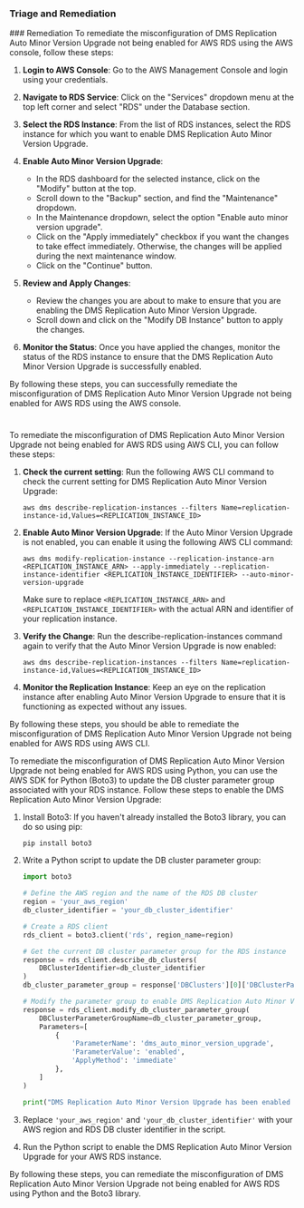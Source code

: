 
### Triage and Remediation
<Tabs>
<Tab title='Remediation'>
### Remediation

<AccordionGroup>
<Accordion title='Using Console' defaultOpen='true'>
To remediate the misconfiguration of DMS Replication Auto Minor Version Upgrade not being enabled for AWS RDS using the AWS console, follow these steps:

1. **Login to AWS Console**: Go to the AWS Management Console and login using your credentials.

2. **Navigate to RDS Service**: Click on the "Services" dropdown menu at the top left corner and select "RDS" under the Database section.

3. **Select the RDS Instance**: From the list of RDS instances, select the RDS instance for which you want to enable DMS Replication Auto Minor Version Upgrade.

4. **Enable Auto Minor Version Upgrade**:
   - In the RDS dashboard for the selected instance, click on the "Modify" button at the top.
   - Scroll down to the "Backup" section, and find the "Maintenance" dropdown.
   - In the Maintenance dropdown, select the option "Enable auto minor version upgrade".
   - Click on the "Apply immediately" checkbox if you want the changes to take effect immediately. Otherwise, the changes will be applied during the next maintenance window.
   - Click on the "Continue" button.

5. **Review and Apply Changes**:
   - Review the changes you are about to make to ensure that you are enabling the DMS Replication Auto Minor Version Upgrade.
   - Scroll down and click on the "Modify DB Instance" button to apply the changes.

6. **Monitor the Status**: Once you have applied the changes, monitor the status of the RDS instance to ensure that the DMS Replication Auto Minor Version Upgrade is successfully enabled.

By following these steps, you can successfully remediate the misconfiguration of DMS Replication Auto Minor Version Upgrade not being enabled for AWS RDS using the AWS console.

#
</Accordion>

<Accordion title='Using CLI'>
To remediate the misconfiguration of DMS Replication Auto Minor Version Upgrade not being enabled for AWS RDS using AWS CLI, you can follow these steps:

1. **Check the current setting**:
   Run the following AWS CLI command to check the current setting for DMS Replication Auto Minor Version Upgrade:
   ```
   aws dms describe-replication-instances --filters Name=replication-instance-id,Values=<REPLICATION_INSTANCE_ID>
   ```

2. **Enable Auto Minor Version Upgrade**:
   If the Auto Minor Version Upgrade is not enabled, you can enable it using the following AWS CLI command:
   ```
   aws dms modify-replication-instance --replication-instance-arn <REPLICATION_INSTANCE_ARN> --apply-immediately --replication-instance-identifier <REPLICATION_INSTANCE_IDENTIFIER> --auto-minor-version-upgrade
   ```

   Make sure to replace `<REPLICATION_INSTANCE_ARN>` and `<REPLICATION_INSTANCE_IDENTIFIER>` with the actual ARN and identifier of your replication instance.

3. **Verify the Change**:
   Run the describe-replication-instances command again to verify that the Auto Minor Version Upgrade is now enabled:
   ```
   aws dms describe-replication-instances --filters Name=replication-instance-id,Values=<REPLICATION_INSTANCE_ID>
   ```

4. **Monitor the Replication Instance**:
   Keep an eye on the replication instance after enabling Auto Minor Version Upgrade to ensure that it is functioning as expected without any issues.

By following these steps, you should be able to remediate the misconfiguration of DMS Replication Auto Minor Version Upgrade not being enabled for AWS RDS using AWS CLI.
</Accordion>

<Accordion title='Using Python'>
To remediate the misconfiguration of DMS Replication Auto Minor Version Upgrade not being enabled for AWS RDS using Python, you can use the AWS SDK for Python (Boto3) to update the DB cluster parameter group associated with your RDS instance. Follow these steps to enable the DMS Replication Auto Minor Version Upgrade:

1. Install Boto3: If you haven't already installed the Boto3 library, you can do so using pip:
   ```
   pip install boto3
   ```

2. Write a Python script to update the DB cluster parameter group:
   ```python
   import boto3

   # Define the AWS region and the name of the RDS DB cluster
   region = 'your_aws_region'
   db_cluster_identifier = 'your_db_cluster_identifier'

   # Create a RDS client
   rds_client = boto3.client('rds', region_name=region)

   # Get the current DB cluster parameter group for the RDS instance
   response = rds_client.describe_db_clusters(
       DBClusterIdentifier=db_cluster_identifier
   )
   db_cluster_parameter_group = response['DBClusters'][0]['DBClusterParameterGroup']

   # Modify the parameter group to enable DMS Replication Auto Minor Version Upgrade
   response = rds_client.modify_db_cluster_parameter_group(
       DBClusterParameterGroupName=db_cluster_parameter_group,
       Parameters=[
           {
               'ParameterName': 'dms_auto_minor_version_upgrade',
               'ParameterValue': 'enabled',
               'ApplyMethod': 'immediate'
           },
       ]
   )

   print("DMS Replication Auto Minor Version Upgrade has been enabled for the RDS instance.")
   ```

3. Replace `'your_aws_region'` and `'your_db_cluster_identifier'` with your AWS region and RDS DB cluster identifier in the script.

4. Run the Python script to enable the DMS Replication Auto Minor Version Upgrade for your AWS RDS instance.

By following these steps, you can remediate the misconfiguration of DMS Replication Auto Minor Version Upgrade not being enabled for AWS RDS using Python and the Boto3 library.
</Accordion>

</AccordionGroup>
</Tab>
</Tabs>
